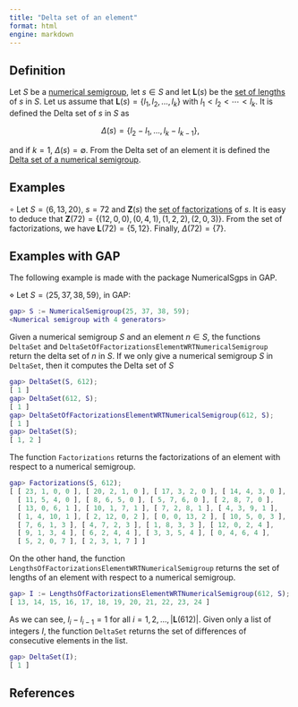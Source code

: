 ```yaml
---
title: "Delta set of an element"
format: html
engine: markdown
---
```


## Definition

Let $S$ be a [numerical semigroup](../Basic-concepts/Numerical-semigroup.qmd), let $s \in S$ and let $\mathbf{L}(s)$ be the [set of lengths](Set-of-lengths.qmd) of $s$ in $S$. Let us assume that $\mathbf{L}(s) = \{l_1, l_2, \ldots, l_k\}$ with $l_1 < l_2 < \cdots < l_k$. It is defined the Delta set of $s$ in $S$ as

$$
\Delta(s) = \{l_2 - l_1, \ldots, l_k - l_{k-1}\},
$$

and if $k = 1$, $\Delta(s) = \emptyset$. From the Delta set of an element it is defined the [Delta set of a numerical semigroup](Delta-set-of-a-numerical-semigroup.qmd).

## Examples

$\circ$ Let $S = \langle 6, 13, 20 \rangle$, $s = 72$ and $\mathbf{Z}(s)$ the [set of factorizations](../Presentations-NS/Set-of-factorizations.qmd) of $s$. It is easy to deduce that $\mathbf{Z}(72) = \{(12,0,0), (0,4,1), (1,2,2), (2,0,3)\}$. From the set of factorizations, we have $\mathbf{L}(72) = \{5, 12\}$. Finally, $\Delta(72) = \{7\}$.

## Examples with GAP

The following example is made with the package NumericalSgps in GAP.

$\diamond$ Let $S = \langle 25, 37, 38, 59 \rangle$, in GAP:

``` gap
gap> S := NumericalSemigroup(25, 37, 38, 59);
<Numerical semigroup with 4 generators>
```

Given a numerical semigroup $S$ and an element $n \in S$, the functions `DeltaSet` and `DeltaSetOfFactorizationsElementWRTNumericalSemigroup` return the delta set of $n$ in $S$. If we only give a numerical semigroup $S$ in `DeltaSet`, then it computes the Delta set of $S$

``` gap
gap> DeltaSet(S, 612);
[ 1 ]
gap> DeltaSet(612, S);
[ 1 ]
gap> DeltaSetOfFactorizationsElementWRTNumericalSemigroup(612, S);
[ 1 ]
gap> DeltaSet(S);
[ 1, 2 ]
```

The function `Factorizations` returns the factorizations of an element with respect to a numerical semigroup.

``` gap
gap> Factorizations(S, 612);
[ [ 23, 1, 0, 0 ], [ 20, 2, 1, 0 ], [ 17, 3, 2, 0 ], [ 14, 4, 3, 0 ],
  [ 11, 5, 4, 0 ], [ 8, 6, 5, 0 ], [ 5, 7, 6, 0 ], [ 2, 8, 7, 0 ],
  [ 13, 0, 6, 1 ], [ 10, 1, 7, 1 ], [ 7, 2, 8, 1 ], [ 4, 3, 9, 1 ],
  [ 1, 4, 10, 1 ], [ 2, 12, 0, 2 ], [ 0, 0, 13, 2 ], [ 10, 5, 0, 3 ],
  [ 7, 6, 1, 3 ], [ 4, 7, 2, 3 ], [ 1, 8, 3, 3 ], [ 12, 0, 2, 4 ],
  [ 9, 1, 3, 4 ], [ 6, 2, 4, 4 ], [ 3, 3, 5, 4 ], [ 0, 4, 6, 4 ],
  [ 5, 2, 0, 7 ], [ 2, 3, 1, 7 ] ]
```

On the other hand, the function `LengthsOfFactorizationsElementWRTNumericalSemigroup` returns the set of lengths of an element with respect to a numerical semigroup.

``` gap
gap> I := LengthsOfFactorizationsElementWRTNumericalSemigroup(612, S);
[ 13, 14, 15, 16, 17, 18, 19, 20, 21, 22, 23, 24 ]
```

As we can see, $l_i - l_{i-1} = 1$ for all $i = 1, 2, \ldots, |\mathbf{L}(612)|$. Given only a list of integers $I$, the function `DeltaSet` returns the set of differences of consecutive elements in the list.

``` gap
gap> DeltaSet(I);
[ 1 ]
```

## References
